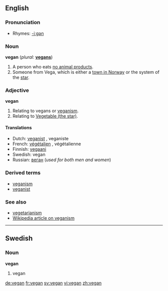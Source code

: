 ==English==

===Pronunciation===
*Rhymes: [[Rhymes:English:-iːɡən|-iːɡən]]

===Noun===
'''vegan''' (''plural:'' '''[[vegans]]''')
# A person who eats [[w:Vegan|no animal product]]s.
# Someone from Vega, which is either a [[w:Vega, Norway|town in Norway]] or the system of the [[w:Vega|star]].

===Adjective===
'''vegan'''
# Relating to vegans or [[veganism]].
# Relating to [[w:Vega (disambiguation)| Vegetable (the star)]].

====Translations====
*Dutch: [[veganist]] {{m}}, veganiste {{f}}
*French: [[végétalien]] {{m}}, végétalienne {{f}}
*Finnish: [[vegaani]]<!--is this for "vegan" or "veganism"?-->
*Swedish: vegan
*Russian: [[веган]] {{m}} (''used for both men and women'')

===Derived terms===
*[[veganism]]
*[[veganist]]

===See also===
*[[vegetarianism]]
*[[w:veganism|Wikipedia article on veganism]]

----

==Swedish==
===Noun===
'''vegan'''

# vegan

[[de:vegan]]
[[fr:vegan]]
[[sv:vegan]]
[[vi:vegan]]
[[zh:vegan]]